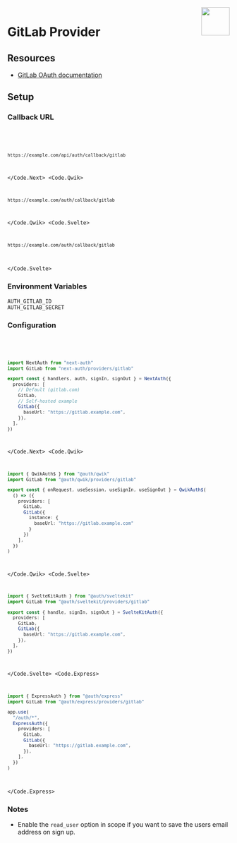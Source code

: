 
<img align="right" src="/img/providers/gitlab.svg" height="64" width="64" />

# GitLab Provider

## Resources

- [GitLab OAuth documentation](https://docs.gitlab.com/ee/api/oauth2.html)

## Setup

### Callback URL

<Code>
  <Code.Next>

```bash
https://example.com/api/auth/callback/gitlab
```

  </Code.Next>
  <Code.Qwik>

```bash
https://example.com/auth/callback/gitlab
```

  </Code.Qwik>
  <Code.Svelte>

```bash
https://example.com/auth/callback/gitlab
```

  </Code.Svelte>
</Code>

### Environment Variables

```
AUTH_GITLAB_ID
AUTH_GITLAB_SECRET
```

### Configuration

<Code>
  <Code.Next>

```ts filename="/auth.ts"
import NextAuth from "next-auth"
import GitLab from "next-auth/providers/gitlab"

export const { handlers, auth, signIn, signOut } = NextAuth({
  providers: [
    // Default (gitlab.com)
    GitLab,
    // Self-hosted example
    GitLab({
      baseUrl: "https://gitlab.example.com",
    }),
  ],
})
```

  </Code.Next>
  <Code.Qwik>
  
```ts filename="/src/routes/plugin@auth.ts"
import { QwikAuth$ } from "@auth/qwik"
import GitLab from "@auth/qwik/providers/gitlab"

export const { onRequest, useSession, useSignIn, useSignOut } = QwikAuth$(
  () => ({
    providers: [
      GitLab,
      GitLab({
        instance: {
          baseUrl: "https://gitlab.example.com"
        }
      })
    ],
  })
)
```

  </Code.Qwik>
  <Code.Svelte>

```ts filename="/src/auth.ts"
import { SvelteKitAuth } from "@auth/sveltekit"
import GitLab from "@auth/sveltekit/providers/gitlab"

export const { handle, signIn, signOut } = SvelteKitAuth({
  providers: [
    GitLab,
    GitLab({
      baseUrl: "https://gitlab.example.com",
    }),
  ],
})
```

  </Code.Svelte>
  <Code.Express>

```ts filename="/src/app.ts"
import { ExpressAuth } from "@auth/express"
import GitLab from "@auth/express/providers/gitlab"

app.use(
  "/auth/*",
  ExpressAuth({
    providers: [
      GitLab,
      GitLab({
        baseUrl: "https://gitlab.example.com",
      }),
    ],
  })
)
```

  </Code.Express>
</Code>

### Notes

- Enable the `read_user` option in scope if you want to save the users email address on sign up.
